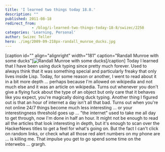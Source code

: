```yaml
---
title: 'I learned two things today 18.8.'
description: ""
published: 2011-08-18
redirect_from: 
            - /blog/i-learned-two-things-today-18-8/swizec/2250
categories: 'Learning, Personal'
author: Swizec Teller
hero: ./img/2009-09-218px-randall_munroe_ducks.jpg
---
```

\[caption id="" align="alignright" width="181" caption="Randall Munroe with some ducks"]![](./img/2009-09-218px-randall_munroe_ducks.jpg "Randall Munroe with some ducks")\[/caption] Today I learned that I have been using duck typing since pretty much forever. Used to always think that it was something special and particularly freaky that only lives inside Lisp. Today, for some reason or another, I went to read about it in a bit more depth ... perhaps because I'm allowed on wikipedia and not much else and it was an article on wikipedia. Turns out whenever you don't give a flying fuck about the type of an object but only care that it behaves like you expect, you're magically doing duck typing. Another thing I figured out is that an hour of internet a day isn't all that bad. Turns out when you're not online 24/7 things become much less interesting ... or your interestingness threshold goes up ... "the internet" used to take me all day to get through, now I'm done in half an hour. It might not be enough to read all the articles that look interesting in depth, but it's enough to scan over the HackerNews titles to get a feel for what's going on. But the fact I can't click on random links, or check what all those red alert numbers on my phone are ... is killing me. That impulse you get to go spend some time on the interwebs ... grargh.
